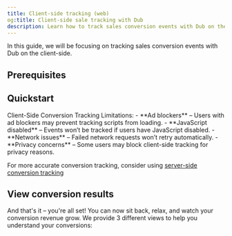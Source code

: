 ```yaml
---
title: Client-side tracking (web)
og:title: Client-side sale tracking with Dub
description: Learn how to track sales conversion events with Dub on the client-side
---
```



<SalesIntro />

In this guide, we will be focusing on tracking sales conversion events with Dub on the client-side.

## Prerequisites

<EnableConversionTracking />

<ClientSideTrackingInstall />

## Quickstart

<ClientSideSaleTracking />

<Warning>
Client-Side Conversion Tracking Limitations:
- **Ad blockers** – Users with ad blockers may prevent tracking scripts from loading.
- **JavaScript disabled** – Events won’t be tracked if users have JavaScript disabled.
- **Network issues** – Failed network requests won’t retry automatically.
- **Privacy concerns** – Some users may block client-side tracking for privacy reasons.

For more accurate conversion tracking, consider using [server-side conversion tracking](/docs/conversions/sales/introduction)

</Warning>

## View conversion results

And that's it – you're all set! You can now sit back, relax, and watch your conversion revenue grow. We provide 3 different views to help you understand your conversions:

<ViewConversions />
